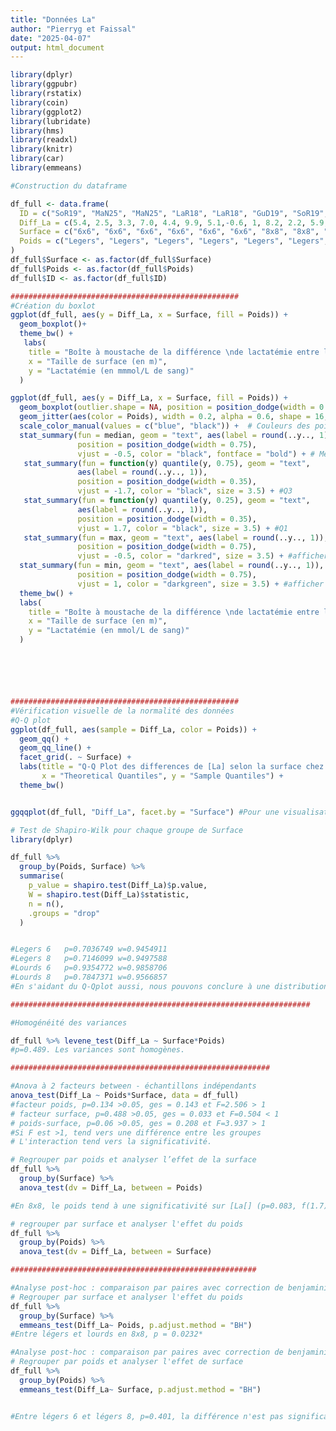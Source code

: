 ---
title: "Données La"
author: "Pierryg et Faissal"
date: "2025-04-07"
output: html_document
---
```{r}


library(dplyr)
library(ggpubr)
library(rstatix)
library(coin)
library(ggplot2)
library(lubridate)
library(hms)
library(readxl)
library(knitr)
library(car)
library(emmeans)

#Construction du dataframe

df_full <- data.frame(
  ID = c("SoR19", "MaN25", "MaN25", "LaR18", "LaR18", "GuD19", "SoR19", "SoR19", "GuD19", "GuD19", "TaN25", "TaN25", "PiN19", "PiN19", "TaN25", "PaN23", "MaN23", "MaN23", "PiN19"), 
  Diff_La = c(5.4, 2.5, 3.3, 7.0, 4.4, 9.9, 5.1,-0.6, 1, 8.2, 2.2, 5.9, 4.0, 7.4, 8.4, 4.4, 11.6, 6.4, 16.6),
  Surface = c("6x6", "6x6", "6x6", "6x6", "6x6", "6x6", "8x8", "8x8", "8x8", "8x8", "6x6", "6x6", "6x6", "6x6", "8x8", "8x8", "8x8", "8x8", "8x8"),
  Poids = c("Legers", "Legers", "Legers", "Legers", "Legers", "Legers", "Legers", "Legers", "Legers", "Legers", "Lourds", "Lourds", "Lourds", "Lourds", "Lourds", "Lourds", "Lourds", "Lourds", "Lourds")
)
df_full$Surface <- as.factor(df_full$Surface)
df_full$Poids <- as.factor(df_full$Poids)
df_full$ID <- as.factor(df_full$ID)

###################################################
#Création du boxlot 
ggplot(df_full, aes(y = Diff_La, x = Surface, fill = Poids)) +
  geom_boxplot()+
  theme_bw() +
   labs(
    title = "Boîte à moustache de la différence \nde lactatémie entre le début et \nla fin du combat selon la surface et la catégorie de poids",
    x = "Taille de surface (en m)",
    y = "Lactatémie (en mmmol/L de sang)"
  )

ggplot(df_full, aes(y = Diff_La, x = Surface, fill = Poids)) +
  geom_boxplot(outlier.shape = NA, position = position_dodge(width = 0.75)) +  # Boxplot
  geom_jitter(aes(color = Poids), width = 0.2, alpha = 0.6, shape = 16, size = 2) +  # Points
  scale_color_manual(values = c("blue", "black")) +  # Couleurs des points
  stat_summary(fun = median, geom = "text", aes(label = round(..y.., 1)),
               position = position_dodge(width = 0.75),
               vjust = -0.5, color = "black", fontface = "bold") + # Médiannes
   stat_summary(fun = function(y) quantile(y, 0.75), geom = "text",
               aes(label = round(..y.., 1)),
               position = position_dodge(width = 0.35),
               vjust = -1.7, color = "black", size = 3.5) + #Q3 
   stat_summary(fun = function(y) quantile(y, 0.25), geom = "text",
               aes(label = round(..y.., 1)),
               position = position_dodge(width = 0.35),
               vjust = 1.7, color = "black", size = 3.5) + #Q1
   stat_summary(fun = max, geom = "text", aes(label = round(..y.., 1)),
               position = position_dodge(width = 0.75),
               vjust = -0.5, color = "darkred", size = 3.5) + #afficher la valeur maximum
  stat_summary(fun = min, geom = "text", aes(label = round(..y.., 1)),
               position = position_dodge(width = 0.75),
               vjust = 1, color = "darkgreen", size = 3.5) + #afficher la valeur minimum
  theme_bw() +
  labs(
    title = "Boîte à moustache de la différence \nde lactatémie entre le début et \nla fin du combat selon la surface et la catégorie de poids",
    x = "Taille de surface (en m)",
    y = "Lactatémie (en mmol/L de sang)"
  )







```

```{r}
###################################################
#Vérification visuelle de la normalité des données
#Q-Q plot 
ggplot(df_full, aes(sample = Diff_La, color = Poids)) +
  geom_qq() +  
  geom_qq_line() +  
  facet_grid(. ~ Surface) +  
  labs(title = "Q-Q Plot des differences de [La] selon la surface chez les légers", 
       x = "Theoretical Quantiles", y = "Sample Quantiles") +  
  theme_bw()


ggqqplot(df_full, "Diff_La", facet.by = "Surface") #Pour une visualisation plus simple du Q-Q plot

```




```{r}
# Test de Shapiro-Wilk pour chaque groupe de Surface
library(dplyr)

df_full %>%
  group_by(Poids, Surface) %>%
  summarise(
    p_value = shapiro.test(Diff_La)$p.value,
    W = shapiro.test(Diff_La)$statistic,
    n = n(),
    .groups = "drop"
  )


#Legers	6	p=0.7036749	w=0.9454911	
#Legers	8	p=0.7146099	w=0.9497588	
#Lourds	6	p=0.9354772	w=0.9858706	
#Lourds	8	p=0.7847371	w=0.9566857	
#En s'aidant du Q-Qplot aussi, nous pouvons conclure à une distribution normale des données de [La] dans chaque catégorie et surface

###################################################################

#Homogénéité des variances

df_full %>% levene_test(Diff_La ~ Surface*Poids)
#p=0.489. Les variances sont homogènes.

##########################################################

#Anova à 2 facteurs between - échantillons indépendants
anova_test(Diff_La ~ Poids*Surface, data = df_full)
#facteur poids, p=0.134 >0.05, ges = 0.143 et F=2.506 > 1 
# facteur surface, p=0.488 >0.05, ges = 0.033 et F=0.504 < 1 
# poids-surface, p=0.06 >0.05, ges = 0.208 et F=3.937 > 1 
#Si F est >1, tend vers une différence entre les groupes
# L'interaction tend vers la significativité.

# Regrouper par poids et analyser l’effet de la surface
df_full %>%
  group_by(Surface) %>%
  anova_test(dv = Diff_La, between = Poids)

#En 8x8, le poids tend à une significativité sur [La[] (p=0.083, f(1.7)=4.093 et ges =0.369). En 6x6, le poids n'est pas significatif sur [La] (p=0.750, f(1.8) = 0.108, ges=0.013)

# regrouper par surface et analyser l'effet du poids
df_full %>%
  group_by(Poids) %>%
  anova_test(dv = Diff_La, between = Surface)

#######################################################

#Analyse post-hoc : comparaison par paires avec correction de benjamini-hochberg
# Regrouper par surface et analyser l'effet du poids
df_full %>%
  group_by(Surface) %>%
  emmeans_test(Diff_La~ Poids, p.adjust.method = "BH")
#Entre légers et lourds en 8x8, p = 0.0232*

#Analyse post-hoc : comparaison par paires avec correction de benjamini-hochberg
# Regrouper par poids et analyser l'effet de surface
df_full %>%
  group_by(Poids) %>%
  emmeans_test(Diff_La~ Surface, p.adjust.method = "BH")


#Entre légers 6 et légers 8, p=0.401, la différence n'est pas significative. Entre lourds 6 et lourds 8, p=0.073, la différence tend vers une significativité.




```


